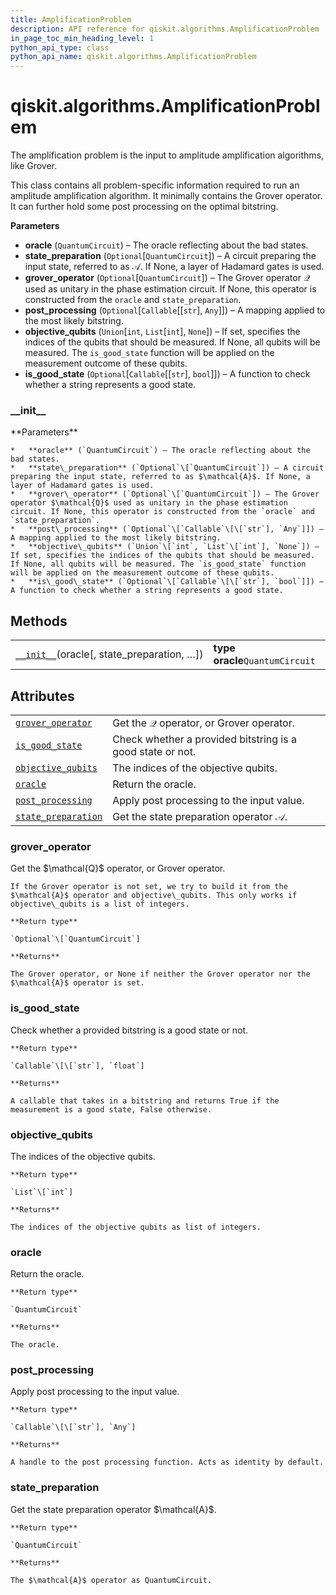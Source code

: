 ```yaml
---
title: AmplificationProblem
description: API reference for qiskit.algorithms.AmplificationProblem
in_page_toc_min_heading_level: 1
python_api_type: class
python_api_name: qiskit.algorithms.AmplificationProblem
---
```


# qiskit.algorithms.AmplificationProblem

<Class id="qiskit.algorithms.AmplificationProblem" isDedicatedPage={true} github="https://github.com/qiskit/qiskit/tree/stable/0.17/qiskit/algorithms/amplitude_amplifiers/amplification_problem.py" signature="AmplificationProblem(oracle, state_preparation=None, grover_operator=None, post_processing=None, objective_qubits=None, is_good_state=None)">
  The amplification problem is the input to amplitude amplification algorithms, like Grover.

  This class contains all problem-specific information required to run an amplitude amplification algorithm. It minimally contains the Grover operator. It can further hold some post processing on the optimal bitstring.

  **Parameters**

  *   **oracle** (`QuantumCircuit`) – The oracle reflecting about the bad states.
  *   **state\_preparation** (`Optional`\[`QuantumCircuit`]) – A circuit preparing the input state, referred to as $\mathcal{A}$. If None, a layer of Hadamard gates is used.
  *   **grover\_operator** (`Optional`\[`QuantumCircuit`]) – The Grover operator $\mathcal{Q}$ used as unitary in the phase estimation circuit. If None, this operator is constructed from the `oracle` and `state_preparation`.
  *   **post\_processing** (`Optional`\[`Callable`\[\[`str`], `Any`]]) – A mapping applied to the most likely bitstring.
  *   **objective\_qubits** (`Union`\[`int`, `List`\[`int`], `None`]) – If set, specifies the indices of the qubits that should be measured. If None, all qubits will be measured. The `is_good_state` function will be applied on the measurement outcome of these qubits.
  *   **is\_good\_state** (`Optional`\[`Callable`\[\[`str`], `bool`]]) – A function to check whether a string represents a good state.

  ### \_\_init\_\_

  <Function id="qiskit.algorithms.AmplificationProblem.__init__" name="__init__" signature="__init__(oracle, state_preparation=None, grover_operator=None, post_processing=None, objective_qubits=None, is_good_state=None)">
    **Parameters**

    *   **oracle** (`QuantumCircuit`) – The oracle reflecting about the bad states.
    *   **state\_preparation** (`Optional`\[`QuantumCircuit`]) – A circuit preparing the input state, referred to as $\mathcal{A}$. If None, a layer of Hadamard gates is used.
    *   **grover\_operator** (`Optional`\[`QuantumCircuit`]) – The Grover operator $\mathcal{Q}$ used as unitary in the phase estimation circuit. If None, this operator is constructed from the `oracle` and `state_preparation`.
    *   **post\_processing** (`Optional`\[`Callable`\[\[`str`], `Any`]]) – A mapping applied to the most likely bitstring.
    *   **objective\_qubits** (`Union`\[`int`, `List`\[`int`], `None`]) – If set, specifies the indices of the qubits that should be measured. If None, all qubits will be measured. The `is_good_state` function will be applied on the measurement outcome of these qubits.
    *   **is\_good\_state** (`Optional`\[`Callable`\[\[`str`], `bool`]]) – A function to check whether a string represents a good state.
  </Function>

  ## Methods

  |                                                                                                                                                    |                                 |
  | -------------------------------------------------------------------------------------------------------------------------------------------------- | ------------------------------- |
  | [`__init__`](#qiskit.algorithms.AmplificationProblem.__init__ "qiskit.algorithms.AmplificationProblem.__init__")(oracle\[, state\_preparation, …]) | **type oracle**`QuantumCircuit` |

  ## Attributes

  |                                                                                                                                             |                                                            |
  | ------------------------------------------------------------------------------------------------------------------------------------------- | ---------------------------------------------------------- |
  | [`grover_operator`](#qiskit.algorithms.AmplificationProblem.grover_operator "qiskit.algorithms.AmplificationProblem.grover_operator")       | Get the $\mathcal{Q}$ operator, or Grover operator.        |
  | [`is_good_state`](#qiskit.algorithms.AmplificationProblem.is_good_state "qiskit.algorithms.AmplificationProblem.is_good_state")             | Check whether a provided bitstring is a good state or not. |
  | [`objective_qubits`](#qiskit.algorithms.AmplificationProblem.objective_qubits "qiskit.algorithms.AmplificationProblem.objective_qubits")    | The indices of the objective qubits.                       |
  | [`oracle`](#qiskit.algorithms.AmplificationProblem.oracle "qiskit.algorithms.AmplificationProblem.oracle")                                  | Return the oracle.                                         |
  | [`post_processing`](#qiskit.algorithms.AmplificationProblem.post_processing "qiskit.algorithms.AmplificationProblem.post_processing")       | Apply post processing to the input value.                  |
  | [`state_preparation`](#qiskit.algorithms.AmplificationProblem.state_preparation "qiskit.algorithms.AmplificationProblem.state_preparation") | Get the state preparation operator $\mathcal{A}$.          |

  ### grover\_operator

  <Function id="qiskit.algorithms.AmplificationProblem.grover_operator" name="grover_operator" signature="property grover_operator">
    Get the $\mathcal{Q}$ operator, or Grover operator.

    If the Grover operator is not set, we try to build it from the $\mathcal{A}$ operator and objective\_qubits. This only works if objective\_qubits is a list of integers.

    **Return type**

    `Optional`\[`QuantumCircuit`]

    **Returns**

    The Grover operator, or None if neither the Grover operator nor the $\mathcal{A}$ operator is set.
  </Function>

  ### is\_good\_state

  <Function id="qiskit.algorithms.AmplificationProblem.is_good_state" name="is_good_state" signature="property is_good_state">
    Check whether a provided bitstring is a good state or not.

    **Return type**

    `Callable`\[\[`str`], `float`]

    **Returns**

    A callable that takes in a bitstring and returns True if the measurement is a good state, False otherwise.
  </Function>

  ### objective\_qubits

  <Function id="qiskit.algorithms.AmplificationProblem.objective_qubits" name="objective_qubits" signature="property objective_qubits">
    The indices of the objective qubits.

    **Return type**

    `List`\[`int`]

    **Returns**

    The indices of the objective qubits as list of integers.
  </Function>

  ### oracle

  <Function id="qiskit.algorithms.AmplificationProblem.oracle" name="oracle" signature="property oracle">
    Return the oracle.

    **Return type**

    `QuantumCircuit`

    **Returns**

    The oracle.
  </Function>

  ### post\_processing

  <Function id="qiskit.algorithms.AmplificationProblem.post_processing" name="post_processing" signature="property post_processing">
    Apply post processing to the input value.

    **Return type**

    `Callable`\[\[`str`], `Any`]

    **Returns**

    A handle to the post processing function. Acts as identity by default.
  </Function>

  ### state\_preparation

  <Function id="qiskit.algorithms.AmplificationProblem.state_preparation" name="state_preparation" signature="property state_preparation">
    Get the state preparation operator $\mathcal{A}$.

    **Return type**

    `QuantumCircuit`

    **Returns**

    The $\mathcal{A}$ operator as QuantumCircuit.
  </Function>
</Class>

